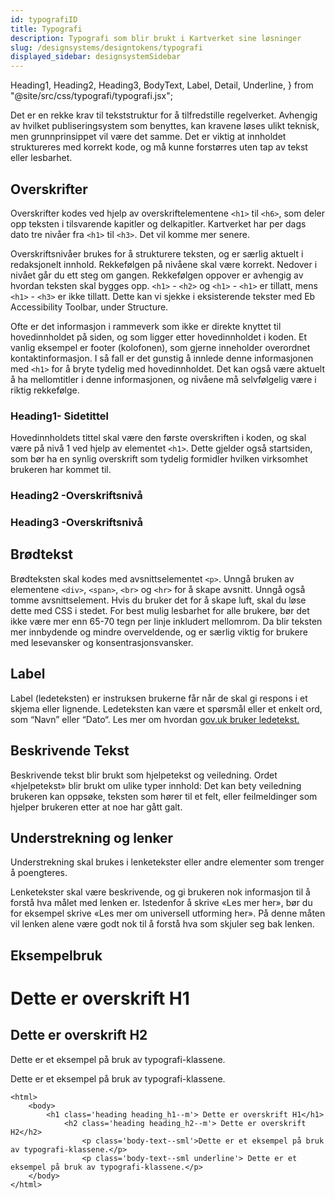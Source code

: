 ```yaml
---
id: typografiID
title: Typografi
description: Typografi som blir brukt i Kartverket sine løsninger
slug: /designsystems/designtokens/typografi
displayed_sidebar: designsystemSidebar
---
```


  Heading1,
  Heading2,
  Heading3,
  BodyText,
  Label,
  Detail,
  Underline,
} from "@site/src/css/typografi/typografi.jsx";

Det er en rekke krav til tekststruktur for å tilfredstille regelverket. Avhengig av hvilket publiseringsystem som benyttes, kan kravene løses ulikt teknisk, men grunnprinsippet vil være det samme.
Det er viktig at innholdet struktureres med korrekt kode, og må kunne forstørres uten tap av tekst eller lesbarhet.

## Overskrifter

Overskrifter kodes ved hjelp av overskriftelementene <code><h1\></code> til <code><h6\></code>, som deler opp teksten i tilsvarende kapitler og delkapitler. Kartverket har per dags dato tre nivåer fra <code><h1\></code> til <code><h3\></code>. Det vil komme mer senere.

Overskriftsnivåer brukes for å strukturere teksten, og er særlig aktuelt i redaksjonelt innhold.
Rekkefølgen på nivåene skal være korrekt. Nedover i nivået går du ett steg om gangen. Rekkefølgen oppover er avhengig av hvordan teksten skal bygges opp. <code><h1\></code> - <code><h2\></code> og <code><h1\></code> - <code><h1\></code> er tillatt, mens <code><h1\></code> - <code><h3\></code> er ikke tillatt.
Dette kan vi sjekke i eksisterende tekster med Eb Accessibility Toolbar, under Structure.

Ofte er det informasjon i rammeverk som ikke er direkte knyttet til hovedinnholdet på siden, og som ligger etter hovedinnholdet i koden. Et vanlig eksempel er footer (kolofonen), som gjerne inneholder overordnet kontaktinformasjon.
I så fall er det gunstig å innlede denne informasjonen med <code><h1\></code> for å bryte tydelig med hovedinnholdet. Det kan også være aktuelt å ha mellomtitler i denne informasjonen, og nivåene må selvfølgelig være i riktig rekkefølge.

### Heading1- Sidetittel

Hovedinnholdets tittel skal være den første overskriften i koden, og skal være på nivå 1 ved hjelp av elementet <code><h1\></code>. Dette gjelder også startsiden, som bør ha en synlig overskrift som tydelig formidler hvilken virksomhet brukeren har kommet til.

<Heading1 />

### Heading2 -Overskriftsnivå

<Heading2 />

### Heading3 -Overskriftsnivå

<Heading3 />

## Brødtekst

Brødteksten skal kodes med avsnittselementet <code><p\></code>. Unngå bruken av elementene <code><div\></code>, <code><span\></code>, <code><br\></code> og <code><hr\></code> for å skape avsnitt.
Unngå også tomme avsnittselement. Hvis du bruker det for å skape luft, skal du løse dette med CSS i stedet.
For best mulig lesbarhet for alle brukere, bør det ikke være mer enn 65-70 tegn per linje inkludert mellomrom. Da blir teksten mer innbydende og mindre overveldende, og er særlig viktig for brukere med lesevansker og konsentrasjonsvansker.

<BodyText />

## Label

Label (ledeteksten) er instruksen brukerne får når de skal gi respons i et skjema eller lignende. Ledeteksten kan være et spørsmål eller et enkelt ord, som “Navn” eller “Dato“. Les mer om hvordan <a href="https://www.gov.uk/" class='underline'> gov.uk bruker ledetekst. </a>

<Label />

## Beskrivende Tekst

Beskrivende tekst blir brukt som hjelpetekst og veiledning. Ordet «hjelpetekst» blir brukt om ulike typer innhold: Det kan bety veiledning brukeren kan oppsøke, teksten som hører til et felt, eller feilmeldinger som hjelper brukeren etter at noe har gått galt.

<Detail />

## Understrekning og lenker

Understrekning skal brukes i lenketekster eller andre elementer som trenger å poengteres.

Lenketekster skal være beskrivende, og gi brukeren nok informasjon til å forstå hva målet med lenken er.
Istedenfor å skrive «Les mer her», bør du for eksempel skrive «Les mer om universell utforming her». På denne måten vil lenken alene være godt nok til å forstå hva som skjuler seg bak lenken.

<Underline />

## Eksempelbruk

<html>
  <body>
    <div class="typographyCard">
      <h1 class="heading heading__h1--m"> Dette er overskrift H1</h1>
      <h2 class="heading heading__h2--m"> Dette er overskrift H2</h2>
      <p class="body-text--sml">Dette er et eksempel på bruk av typografi-klassene.</p>
      <p class="body-text--sml underline"> Dette er et eksempel på bruk av typografi-klassene.</p>
    </div>
  </body>
</html>

```markup
<html>
    <body>
        <h1 class='heading heading_h1--m'> Dette er overskrift H1</h1>
            <h2 class='heading heading_h2--m'> Dette er overskrift H2</h2>
                <p class='body-text--sml'>Dette er et eksempel på bruk av typografi-klassene.</p>
                <p class='body-text--sml underline'> Dette er et eksempel på bruk av typografi-klassene.</p>
    </body>
</html>
```

